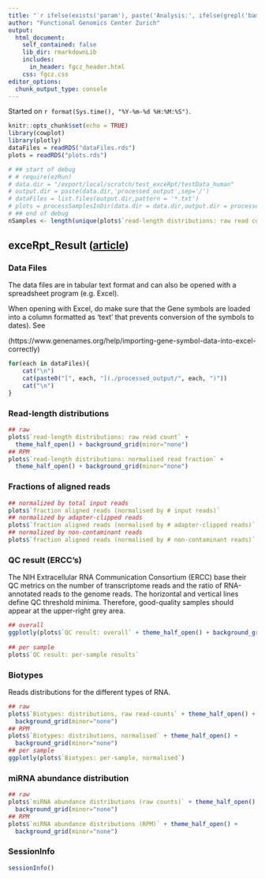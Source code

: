 ```yaml
---
title: "`r ifelse(exists('param'), paste('Analysis:', ifelse(grepl('bam', param$name, ignore.case = TRUE), sub('$', '_exceRpt', param$name), param$name)), 'exerpt report')`"
author: "Functional Genomics Center Zurich"
output: 
  html_document:
    self_contained: false
    lib_dir: rmarkdownLib
    includes:
      in_header: fgcz_header.html
    css: fgcz.css
editor_options: 
  chunk_output_type: console
---
```


Started on `r format(Sys.time(), "%Y-%m-%d %H:%M:%S")`.

```r
knitr::opts_chunk$set(echo = TRUE)
library(cowplot)
library(plotly)
dataFiles = readRDS("dataFiles.rds")
plots = readRDS("plots.rds")

# ## start of debug
# # require(ezRun)
# data.dir = "/export/local/scratch/test_exceRpt/testData_human"
# output.dir = paste(data.dir,'processed_output',sep='/')
# dataFiles = list.files(output.dir,pattern = '*.txt')
# plots = processSamplesInDir(data.dir = data.dir,output.dir = processed_output, getPlotsObjects=TRUE)
# ## end of debug
nSamples <- length(unique(plots$`read-length distributions: raw read count`$data$sample))
```

## exceRpt_Result ([article](https://www.sciencedirect.com/science/article/pii/S2405471219300742)) {.tabset}

### Data Files
The data files are in tabular text format and can also be opened with a spreadsheet program (e.g. Excel).

When opening with Excel, do make sure that the Gene symbols are loaded into a column formatted as 'text' that prevents
conversion of the symbols to dates). See

(https://www.genenames.org/help/importing-gene-symbol-data-into-excel-correctly)

```r
for(each in dataFiles){
    cat("\n")
    cat(paste0("[", each, "](./processed_output/", each, ")"))
    cat("\n")
}
```

### Read-length distributions
```r
## raw
plots$`read-length distributions: raw read count` +
  theme_half_open() + background_grid(minor="none")
## RPM
plots$`read-length distributions: normalised read fraction` +
  theme_half_open() + background_grid(minor="none")
```

### Fractions of aligned reads
```r
## normalized by total input reads
plots$`fraction aligned reads (normalised by # input reads)`
## normalized by adapter-clipped reads
plots$`fraction aligned reads (normalised by # adapter-clipped reads)`
## normalized by non-contaminant reads
plots$`fraction aligned reads (normalised by # non-contaminant reads)`
```

### QC result (ERCC's)
The NIH Extracellular RNA Communication Consortium (ERCC) base their QC metrics on the number of transcriptome reads and the ratio of RNA-annotated reads to the genome reads. The horizontal and vertical lines define QC threshold minima. Therefore, good-quality samples should appear at the upper-right grey area.

```r
## overall
ggplotly(plots$`QC result: overall` + theme_half_open() + background_grid(minor="none"))
  
## per sample
plots$`QC result: per-sample results`
```

### Biotypes
Reads distributions for the different types of RNA.

```r
## raw
plots$`Biotypes: distributions, raw read-counts` + theme_half_open() + 
  background_grid(minor="none")
## RPM
plots$`Biotypes: distributions, normalised` + theme_half_open() + 
  background_grid(minor="none")
## per sample
ggplotly(plots$`Biotypes: per-sample, normalised`)
```

### miRNA abundance distribution
```r
## raw
plots$`miRNA abundance distributions (raw counts)` + theme_half_open() + 
  background_grid(minor="none")
## RPM
plots$`miRNA abundance distributions (RPM)` + theme_half_open() + 
  background_grid(minor="none")
```

### SessionInfo
```r
sessionInfo()
```



